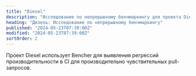 ```yaml
---
title: "Diesel"
description: "Исследование по непрерывному бенчмаркингу для проекта Diesel. Узнайте, как они выявляют регрессии производительности в CI."
heading: "Дизель: Исследование по непрерывному бенчмаркингу"
published: "2024-05-23T07:39:00Z"
modified: "2024-05-23T07:39:00Z"
sortOrder: 2
---
```



<WhatIsDiesel />
<BenchmarkingDiesel />
<ContinuousBenchmarkingForDiesel />
<TrophyCase />
<WrapUp />

<BencherFooter>
Проект Diesel использует Bencher для выявления регрессий производительности в CI для производительно чувствительных pull-запросов.
</BencherFooter>